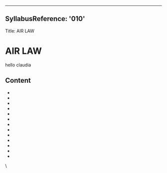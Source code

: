 
---

## SyllabusReference: '010'
Title: AIR LAW

# AIR LAW

hello claudia

## Content

* <Link href="010.01" />
* <Link href="010.02" />
* <Link href="010.03" />
* <Link href="010.04" />
* <Link href="010.05" />
* <Link href="010.06" />
* <Link href="010.07" />
* <Link href="010.08" />
* <Link href="010.09" />
* <Link href="010.10" />
* <Link href="010.11" />
* <Link href="010.12" />
* <Link href="010.13" />

\
